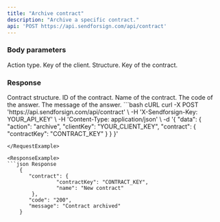 ```yaml
---
title: "Archive contract"
description: "Archive a specific contract."
api: 'POST https://api.sendforsign.com/api/contract'
---
```


### Body parameters

<ParamField body="data" type="object" required>

  <Expandable title="child attribute">

<ParamField body="action" type="string" required>
  Action type.
</ParamField>

<ParamField body="clientKey" type="string" required>
  Key of the client.
</ParamField>

<ParamField body="contract" type="object" required>
  Structure.

  <Expandable title="child attribute">

  <ParamField body="contractKey" type="string">
    Key of the contract.
  </ParamField>

  </Expandable>

</ParamField>

  </Expandable>

</ParamField>

### Response

  <ResponseField name="contract" type="string">
    Contract structure.

  <Expandable title="child attribute">

  <ResponseField name="contractKey" type="string">
    ID of the contract.
  </ResponseField>

  <ResponseField name="name" type="string">
    Name of the contract.
  </ResponseField>

  </Expandable>

  </ResponseField>

<ResponseField name="code" type="string">
  The code of the answer.
</ResponseField>

<ResponseField name="message" type="string">
  The message of the answer.
</ResponseField>

<RequestExample>
```bash cURL
curl -X POST 'https://api.sendforsign.com/api/contract' \
     -H 'X-Sendforsign-Key: YOUR_API_KEY' \
     -H 'Content-Type: application/json' \
     -d '{ 
		  "data": {
				   "action": "archive",
				   "clientKey": "YOUR_CLIENT_KEY",
				   "contract": {
							  "contractKey": "CONTRACT_KEY"
						     }
				  }
       }'

```
</RequestExample>

<ResponseExample>
```json Response
	{
       "contract": {
                "contractKey": "CONTRACT_KEY", 
				"name": "New contract"
		},
       "code": "200",
       "message": "Contract archived"
    } 
```
</ResponseExample>
